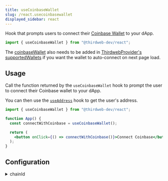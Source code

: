 ```yaml
---
title: useCoinbaseWallet
slug: /react.usecoinbasewallet
displayed_sidebar: react
---
```


Hook that prompts users to connect their [Coinbase Wallet](/wallet/coinbase-wallet) to your dApp.

```jsx
import { useCoinbaseWallet } from "@thirdweb-dev/react";
```

The [coinbaseWallet](/react/react.coinbaseWallet) also needs to be added in [ThirdwebProvider's supportedWallets](/react/react.thirdwebprovider#supportedwallets-optional) if you want the wallet to auto-connect on next page load.

## Usage

Call the function returned by the `useCoinbaseWallet` hook to prompt the user to connect their Coinbase wallet to your dApp.

You can then use the [`useAddress`](/react/react.useaddress) hook to get the user's address.

```jsx
import { useCoinbaseWallet } from "@thirdweb-dev/react";

function App() {
  const connectWithCoinbase = useCoinbaseWallet();

  return (
    <button onClick={() => connectWithCoinbase()}>Connect Coinbase</button>
  );
}
```

## Configuration

<details>
  <summary>chainId</summary>
  <div>

To connect to a specific chain when connecting the wallet,
pass the `chainId` in a configuration object as shown below.

This will prompt the user to switch to the given network after they connect.

```jsx
import { useCoinbaseWallet } from "@thirdweb-dev/react";
import { Dogechain } from "@thirdweb-dev/chains";

function App() {
  const connectWithCoinbase = useCoinbaseWallet();

  return (
    <button
      onClick={() =>
        connectWithCoinbase({
          chainId: Dogechain.chainId,
        })
      }
    >
      Connect Coinbase
    </button>
  );
}
```

If the chain is not configured in the user&rsquo;s wallet,
you must add this chain in `ThirdwebProvider`&rsquo;s [supportedChains](/react/react.thirdwebprovider#supportedChains) prop:

```jsx
import { ThirdwebProvider } from "@thirdweb-dev/react";
import { Dogechain } from "@thirdweb-dev/chains";

export function YourApp() {
  return (
    <ThirdwebProvider
      // highlight-next-line
      supportedChains={[Dogechain]}
      clientId="your-client-id"
    >
      <App />
    </ThirdwebProvider>
  );
}
```

</div>
</details>
